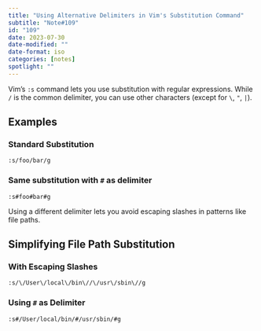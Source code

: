 ```yaml
---
title: "Using Alternative Delimiters in Vim's Substitution Command"
subtitle: "Note#109"
id: "109"
date: 2023-07-30
date-modified: ""
date-format: iso
categories: [notes]
spotlight: ""
---
```

Vim's `:s` command lets you use substitution with regular expressions. While `/` is the common delimiter, you can use other characters (except for `\`, `"`, `|`). 

## Examples

### Standard Substitution

```vim
:s/foo/bar/g
```

### Same substitution with `#` as delimiter

```vim
:s#foo#bar#g
```

Using a different delimiter lets you avoid escaping slashes in patterns like file paths.

## Simplifying File Path Substitution

### With Escaping Slashes

```vim
:s/\/User\/local\/bin\//\/usr\/sbin\//g
```

### Using `#` as Delimiter

```vim
:s#/User/local/bin/#/usr/sbin/#g
```
